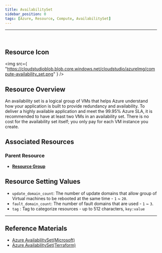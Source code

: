 ```yaml
---
title: AvailabilitySet
sidebar_position: 0
tags: [Azure, Resource, Compute, AvailabilitySet]
---
```



<hr />
<br />


## Resource Icon

<img
    src={
        "https://cloudstudioblob.blob.core.windows.net/cloudstudio/azureImg/compute-availability_set.png"
    }
/>

## Resource Overview

An availability set is a logical group of VMs that helps Azure understand how your application is built to provide redundancy and availability.
To deliver a highly available application and meet the 99.95% Azure SLA, it is recommended to have at least two VMs in an availability set.
There is no cost for the availability set itself; you only pay for each VM instance you create.

## Associated Resources

### Parent Resource

-   [**Resource Group**](https://docs.cstudio.app/docs/resource/azure/Base/ResourceGroup)

## Resource Setting Values

- `update_domain_count`: The number of update domains that allow group of Virtual machines to be rebooted at the same time - `1` ~ `20`.
- `fault_domain_count`: The number of fault domains that are used - `1` ~ `3`.
- `tag` : Tag to categorize resources - up to 512 characters, `key:value`

---

## Reference Materials

-   [Azure AvailabilitySet(Microsoft)](https://learn.microsoft.com/ko-kr/azure/virtual-machines/availability-set-overview)
-   [Azure AvailabilitySet(Terraform)](https://registry.terraform.io/providers/hashicorp/azurerm/latest/docs/resources/availability_set)
